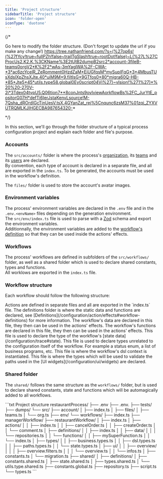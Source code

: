 ```yaml
---
title: 'Project structure'
sidebarTitle: 'Project structure'
icon: 'folder-open'
iconType: 'duotone'
---
```

{/* 

  Go here to modify the folder structure. (Don't forget to update the url if you make any change!)
  https://tree.nathanfriend.com/?s=(%27op6s!(%27fYcy!true~fullPZh!false~trailTgSlash!true~rootDot!false)~L(%27L%27CProcUs2.K2.K.%3CKName%3E2tUtB2dumpB2src2*account-3fileB-teams0orgV2*K%2F2*wAs-3mYagIWA%2F-CWA-*3*ac6zcYcelR_ZeRomment0HzdZaM*EiUGfqsM*mySupIFqG*3*4MbusTUsXdslXpZhsXJte.40*uiM9M*9.filtIsG*9GTfos0*80*migra60Q-HB-*85*Jte5*45*utils.type58.global0Ey0script04Vj%27)~vIsion!%271%27)*%20%20-270V-2j*3Tdex04typU5.Q06tion7**8conJnts9ovIviewAorkflowBs%2FC_JurYtE_positorG07H*defTi6IerJstaKenvLsource!M-7Qsha_dROrdIGcTinUesV.tsX.4GYanZat_rej%5Cnqunc6zsM37%01zqj_ZYXVUTRQMLKJIHGECBA987654320-*

*/}

In this section, we'll go through the folder structure of a typical process configuration project and explain each folder and file's purpose.

### Accounts

The `src/accounts/` folder is where the process's [organization](/configuration/accounts#organization), its [teams](/configuration/accounts#team) and its [users](/configuration/accounts#user) are declared.\
By convention, each type of account is declared in a separate file, and all are exported in the `index.ts`.
To be generated, the accounts must be used in the workflow's definition.

The `files/` folder is used to store the account's avatar images.

### Environment variables

The process' environment variables are declared in the `.env` file and in the `.env.<envName>` files depending on the generation environment.\
The `src/env/index.ts` file is used to parse with a [Zod](https://zod.dev/) schema and export the environment variables.\
Additionnally, the environment variables are added to the [workflow's definition](/configuration/action/effects#workflow-definitions) so that they can be used inside the actions' effects.

### Workflows


The process' workflows are defined in subfolders of the `src/workflows/` folder, as well as a shared folder which is used to declare shared constants, types and functions.\
All worklows are exported in the `index.ts` file.

### Workflow structure

Each workflow should follow the following structure:

<AccordionGroup>
  <Accordion title="Actions" icon="file">
    Actions are defined in separate files and all are exported in the `index.ts` file.
  </Accordion>
  <Accordion title="Definitions" icon="database">
    The definitions folder is where the static data and functions are declared, see [Definitions](/configuration/action/effects#workflow-definitions) for more information.
    <ParamField path="data/repositories.ts">
      The workflow's data are declared in this file, they then can be used in the actions' effects.
    </ParamField>
    <ParamField path="functions/index.ts">
      The workflow's functions are declared in this file, they then can be used in the actions' effects.
    </ParamField>
  </Accordion>
  <Accordion title="Types" icon="brackets-curly">
    <ParamField path="state.types.ts">
      This file is used to declare the type of the workflow's [state data](/configuration/trace#state).
    </ParamField>
    <ParamField path="business.types.ts">
      This file is used to declare types unrelated to the configuration itself of the workflow. For example a status enum, a list of business programs, etc.
    </ParamField>
    <ParamField path="dsl.types.ts">
      This file is where the workflow's dsl context is instantiated.
    </ParamField>
    <ParamField path="paths.types.ts">
      This file is where the types which will be used to validate the paths used in the [UI widgets](/configuration/ui/widgets) are declared.
    </ParamField>
  </Accordion>
</AccordionGroup>

### Shared folder

The `shared/` follows the same structure as the `workflows/` folder, 
but is used to declare shared constants, state and functions which will be automagically added to all workflows.

<RequestExample>
```txt Project structure
restaurantProcess/
├── .env
├── .env.<envName>
├── tests/
├── dumps/
└── src/
    ├── account/
    │   ├── index.ts
    │   ├── files/
    │   ├── teams.ts
    │   └── org.ts
    ├── env/
    └── workflows/
        ├── index.ts
        ├── managerWorkflow/
        ├── restaurantWorkflow/
        │   ├── index.ts
        │   ├── actions/
        │   │   ├── index.ts
        │   │   ├── cancelOrder.ts
        │   │   ├── createOrder.ts
        │   │   └── comment.ts
        │   ├── definitions/
        │   │   ├── index.ts
        │   │   ├── data/
        │   │   │   └── repositories.ts
        │   │   └── functions/
        │   │       ├── mySuperFunction.ts
        │   │       └── index.ts
        │   ├── types/
        │   │   ├── business.types.ts
        │   │   ├── dsl.types.ts
        │   │   ├── paths.types.ts
        │   │   └── state.types.ts
        │   ├── ui/
        │   │   ├── overview/
        │   │   │   ├── overview.filters.ts
        │   │   │   └── overview.ts
        │   │   └── infos.ts
        │   ├── constants.ts
        │   └── migration.ts
        ├── shared/
        │   ├── definitions/
        │   ├── constants.shared.ts
        │   ├── state.shared.ts
        │   ├── types.shared.ts
        │   └── utils.type.shared.ts
        ├── constants.global.ts
        ├── repository.ts
        ├── script.ts
        └── types.ts
```
</RequestExample>
